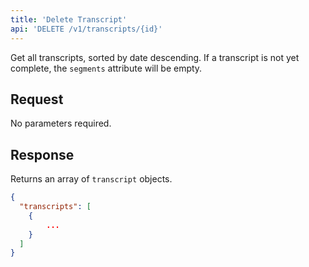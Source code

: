 ```yaml
---
title: 'Delete Transcript'
api: 'DELETE /v1/transcripts/{id}'
---
```


Get all transcripts, sorted by date descending. If a transcript is not yet complete, the `segments` attribute will be empty.

## Request
No parameters required.

## Response

Returns an array of `transcript` objects.

<ResponseExample>

```json Response
{ 
  "transcripts": [
    {
        ...
    }
  ]
}
```
</ResponseExample>